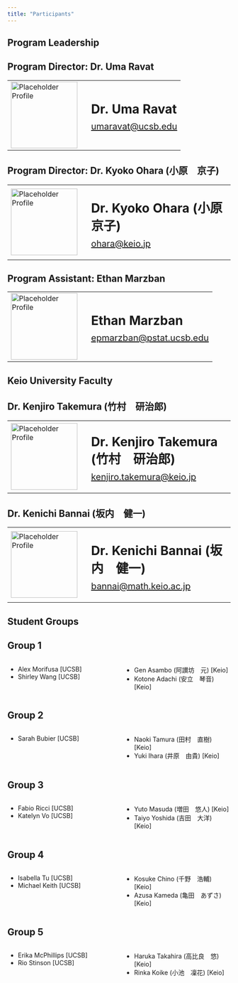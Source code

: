 ```yaml
---
title: "Participants"
---
```


<!-- <style> -->
<!-- body { -->
<!--   background-color:         #b5e8f5; -->
<!--   background-repeat:        no-repeat; -->
<!--   background-attachment:    fixed; -->
<!--   background-size:          cover; -->
<!--   background-position:      center top; -->
<!-- } -->
<!-- </style> -->

## Program Leadership

<!-- Dr. Ravat  -->
::: {.callout-note appearance="default" collapse="false"}
## Program Director: Dr. Uma Ravat

<table>
<tr>
	<td>
    <img src="../Images/Profiles/placeholder2.png" alt="Placeholder Profile" width = "150">
  </td>

  <td>
    <p style = "font-size: 28px; margin-bottom: -10px; margin-left: 15px"><b>Dr. Uma Ravat</b></p>
    <p style = "font-size: 20px; margin-left: 15px"><a href="mailto:umaravat@ucsb.edu">umaravat@ucsb.edu</a></p>
  </td>
</tr>
</table>

:::


<!-- Dr. Ohara  -->
::: {.callout-note appearance="default" collapse="false"}
## Program Director: Dr. Kyoko Ohara (小原　京子)

<table>
<tr>
	<td>
    <img src="../Images/Profiles/placeholder2.png" alt="Placeholder Profile" width = "150">
  </td>

  <td>
    <p style = "font-size: 28px; margin-bottom: -10px; margin-left: 15px"><b>Dr. Kyoko Ohara (小原　京子)</b></p>
    <p style = "font-size: 20px; margin-left: 15px"><a href="mailto:ohara@keio.jp">ohara@keio.jp</a></p>
  </td>
</tr>
</table>

:::

<!-- Ethan  -->
::: {.callout-note appearance="default" collapse="false"}
## Program Assistant: Ethan Marzban

<table>
<tr>
	<td>
    <img src="../Images/Profiles/placeholder2.png" alt="Placeholder Profile" width = "150">
  </td>

  <td>
    <p style = "font-size: 28px; margin-bottom: -10px; margin-left: 15px"><b>Ethan Marzban</b></p>
    <p style = "font-size: 20px; margin-left: 15px"><a href="mailto:epmarzban@pstat.ucsb.edu">epmarzban@pstat.ucsb.edu</a></p>
  </td>
</tr>
</table>

:::

## Keio University Faculty

<!-- Dr. Takemura  -->
::: {.callout-note appearance="default" collapse="false"}
## Dr. Kenjiro Takemura (竹村　研治郎)

<table>
<tr>
	<td>
    <img src="../Images/Profiles/placeholder2.png" alt="Placeholder Profile" width = "150">
  </td>

  <td>
    <p style = "font-size: 28px; margin-bottom: -10px; margin-left: 15px"><b>Dr. Kenjiro Takemura (竹村　研治郎)</b></p>
    <p style = "font-size: 20px; margin-left: 15px"><a href="mailto:kenjiro.takemura@keio.jp">kenjiro.takemura@keio.jp</a></p>
  </td>
</tr>
</table>

:::

<!-- Dr. Bannai  -->
::: {.callout-note appearance="default" collapse="false"}
## Dr. Kenichi Bannai (坂内　健一)

<table>
<tr>
	<td>
    <img src="../Images/Profiles/placeholder2.png" alt="Placeholder Profile" width = "150">
  </td>

  <td>
    <p style = "font-size: 28px; margin-bottom: -10px; margin-left: 15px"><b>Dr. Kenichi Bannai (坂内　健一)</b></p>
    <p style = "font-size: 20px; margin-left: 15px"><a href="mailto:bannai@math.keio.ac.jp">bannai@math.keio.ac.jp</a></p>
  </td>
</tr>
</table>

:::


## Student Groups

<!-- Group 1 -->
::: {.callout-note appearance="default" collapse="false"}
## Group 1
::::{.columns}

:::{.column width="50%"}
- Alex Morifusa [UCSB]
- Shirley Wang [UCSB]
:::

:::{.column width="50%"}
- Gen Asambo (阿讃坊　元) [Keio]
- Kotone Adachi (安立　琴音) [Keio] 
:::

::::
:::


<!-- Group 2 -->
::: {.callout-note appearance="default" collapse="false"}
## Group 2
::::{.columns}

:::{.column width="50%"}
- Sarah Bubier [UCSB]
:::

:::{.column width="50%"}
- Naoki Tamura (田村　直樹) [Keio]
- Yuki Ihara (井原　由貴) [Keio] 
:::

::::
:::



<!-- Group 3 -->
::: {.callout-note appearance="default" collapse="false"}
## Group 3
::::{.columns}

:::{.column width="50%"}
- Fabio Ricci [UCSB]
- Katelyn Vo [UCSB]
:::

:::{.column width="50%"}
- Yuto Masuda (増田　悠人) [Keio]
- Taiyo Yoshida (吉田　大洋) [Keio] 
:::

::::
:::



<!-- Group 4 -->
::: {.callout-note appearance="default" collapse="false"}
## Group 4
::::{.columns}

:::{.column width="50%"}
- Isabella Tu [UCSB]
- Michael Keith [UCSB]
:::

:::{.column width="50%"}
- Kosuke Chino (千野　浩輔) [Keio]
- Azusa Kameda (亀田　あずさ) [Keio] 
:::

::::
:::



<!-- Group 5 -->
::: {.callout-note appearance="default" collapse="false"}
## Group 5
::::{.columns}

:::{.column width="50%"}
- Erika McPhillips [UCSB]
- Rio Stinson [UCSB]
:::

:::{.column width="50%"}
- Haruka Takahira (高比良　悠) [Keio]
- Rinka Koike (小池　凜花) [Keio] 
:::

::::
:::
